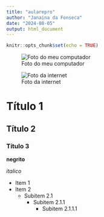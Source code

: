 ```yaml
---
title: "aularepro"
author: "Janaina da Fonseca"
date: "2024-08-05"
output: html_document
---
```


```r
knitr::opts_chunk$set(echo = TRUE)
```

![Foto do meu computador](C:\Users\Janaina da Fonseca\Pictures\20230602_165338.jpg)



![Foto da internet](https://p2.trrsf.com/image/fget/cf/1200/1600/middle/images.terra.com/2023/12/19/2124153488-gato.jpg)

# Título 1

## Título 2

### Título 3

**negrito**

*italico*


- Item 1
- Item 2
    - Subitem 2.1
      - Subitem 2.1.1
        - Subitem 2.1.1.1
